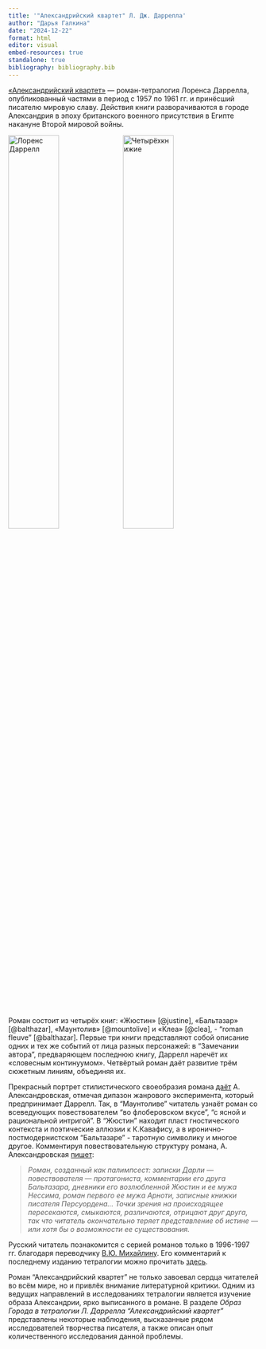 ```yaml
---
title: '"Александрийский квартет" Л. Дж. Даррелла'
author: "Дарья Галкина"
date: "2024-12-22"
format: html
editor: visual
embed-resources: true
standalone: true
bibliography: bibliography.bib
---
```


[«Александрийский квартет»](https://ru.wikipedia.org/wiki/%D0%90%D0%BB%D0%B5%D0%BA%D1%81%D0%B0%D0%BD%D0%B4%D1%80%D0%B8%D0%B9%D1%81%D0%BA%D0%B8%D0%B9_%D0%BA%D0%B2%D0%B0%D1%80%D1%82%D0%B5%D1%82) — роман-тетралогия Лоренса Даррелла, опубликованный частями в период с 1957 по 1961 гг. и принёсший писателю мировую славу. Действия книги разворачиваются в городе Александрия в эпоху британского военного присутствия в Египте накануне Второй мировой войны.

::: {layout-ncol="1"} 
![Лоренс Даррелл](https://mypoeticside.com/wp-content/uploads/gallery-images/cbc0c02.jpeg){width="45%"} ![Четырёхкнижие](https://i.pinimg.com/736x/2d/3c/61/2d3c616b7b5a141c46c9c2af28099156.jpg){width="45%"}
:::

Роман состоит из четырёх книг: «Жюстин» [@justine], «Бальтазар» [@balthazar], «Маунтолив» [@mountolive] и «Клеа» [@clea], - "roman fleuve" [@balthazar]. Первые три книги представляют собой описание одних и тех же событий от лица разных персонажей: в "Замечании автора", предваряющем последнюю книгу, Даррелл наречёт их «словесным континуумом». Четвёртый роман даёт развитие трём сюжетным линиям, объединяя их. 

Прекрасный портрет стилистического своеобразия романа [даёт](https://www.peremeny.ru/blog/10775) А. Александровская, отмечая дипазон жанрового эксперимента, который предпринимает Даррелл. Так, в "Маунтоливе" читатель узнаёт роман со всеведующих повествователем "во флоберовском вкусе", "с ясной и рациональной интригой". В "Жюстин" находит пласт гностического контекста и поэтические аллюзии к К.Кавафису, а в иронично-постмодернистском "Бальтазаре" - таротную символику и многое другое. Комментируя повествовательную структуру романа, А. Александровская [пишет](https://www.peremeny.ru/blog/10775):

> *Роман, созданный как палимпсест: записки Дарли — повествователя — протагониста, комментарии его друга Бальтазара, дневники его возлюбленной Жюстин и ее мужа Нессима, роман первого ее мужа Арноти, записные книжки писателя Персуордена… Точки зрения на происходящее пересекаются, смыкаются, различаются, отрицают друг друга, так что читатель окончательно теряет представление об истине — или хотя бы о возможности ее существования.*

Русский читатель познакомится с серией романов только в 1996-1997 гг. благодаря переводчику [В.Ю. Михайлину](https://ru.wikipedia.org/wiki/%D0%9C%D0%B8%D1%85%D0%B0%D0%B9%D0%BB%D0%B8%D0%BD,_%D0%92%D0%B0%D0%B4%D0%B8%D0%BC_%D0%AE%D1%80%D1%8C%D0%B5%D0%B2%D0%B8%D1%87). Его комментарий к последнему изданию тетралогии можно прочитать [здесь](https://flibusta.su/book/36788-aleksandriyskiy-kvartet/read/?ysclid=m4y8oi1zy1686999536).

Роман "Александрийский квартет" не только завоевал сердца читателей во всём мире, но и привлёк внимание литературной критики. Одним из ведущих направлений в исследованиях тетралогии является изучение образа Александрии, ярко выписанного в романе. В разделе *Образ Города в тетралогии Л. Даррелла “Александрийский квартет”* представлены некоторые наблюдения, высказанные рядом исследователей творчества писателя, а также описан опыт количественного исследования данной проблемы. 
